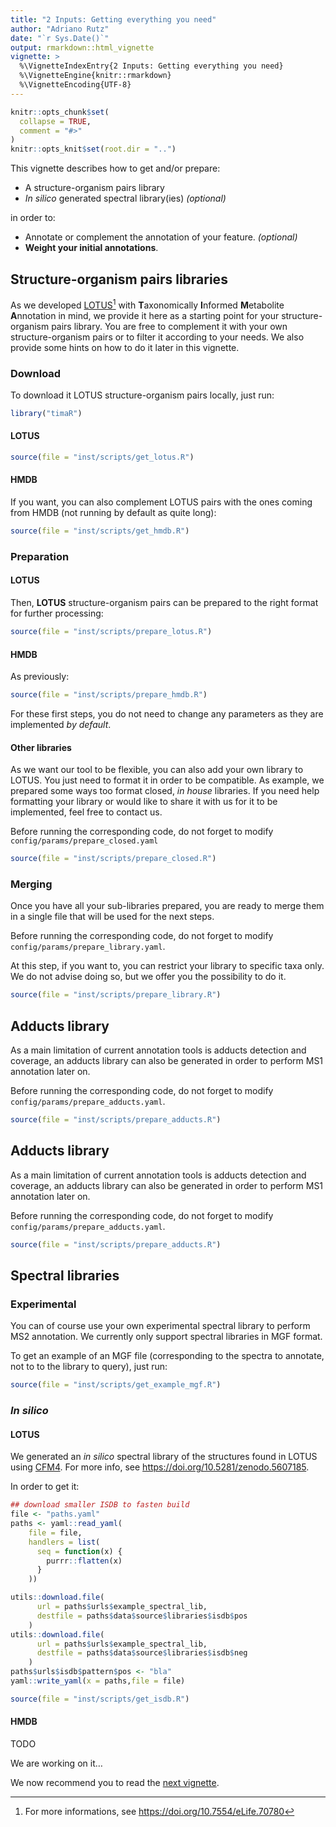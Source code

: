 ```yaml
---
title: "2 Inputs: Getting everything you need"
author: "Adriano Rutz"
date: "`r Sys.Date()`"
output: rmarkdown::html_vignette
vignette: >
  %\VignetteIndexEntry{2 Inputs: Getting everything you need}
  %\VignetteEngine{knitr::rmarkdown}
  %\VignetteEncoding{UTF-8}
---
```


```r
knitr::opts_chunk$set(
  collapse = TRUE,
  comment = "#>"
)
knitr::opts_knit$set(root.dir = "..")
```

This vignette describes how to get and/or prepare:

* A structure-organism pairs library
* *In silico* generated spectral library(ies) *(optional)*

in order to:

* Annotate or complement the annotation of your feature. *(optional)*
* **Weight your initial annotations**.

## Structure-organism pairs libraries

As we developed [LOTUS](https://lotusnprod.github.io/lotus-manuscript)^[For more informations, see <https://doi.org/10.7554/eLife.70780>] with
**T**axonomically
**I**nformed
**M**etabolite
**A**nnotation in mind,
we provide it here as a starting point for your structure-organism pairs library.
You are free to complement it with your own structure-organism pairs or to filter it according to your needs. We also provide some hints on how to do it later in this vignette.

### Download

To download it LOTUS structure-organism pairs locally, just run:

```r
library("timaR")
```

#### LOTUS

```r
source(file = "inst/scripts/get_lotus.R")
```

#### HMDB

If you want, you can also complement LOTUS pairs with the ones coming from HMDB (not running by default as quite long):

```r
source(file = "inst/scripts/get_hmdb.R")
```

### Preparation

#### LOTUS

Then, **LOTUS** structure-organism pairs can be prepared to the right format for further processing:
```r
source(file = "inst/scripts/prepare_lotus.R")
```

#### HMDB

As previously:

```r
source(file = "inst/scripts/prepare_hmdb.R")
```

For these first steps, you do not need to change any parameters as they are implemented *by default*.

#### Other libraries

As we want our tool to be flexible, you can also add your own library to LOTUS.
You just need to format it in order to be compatible.
As example, we prepared some ways too format closed, *in house* libraries.
If you need help formatting your library or would like to share it with us for it to be implemented, feel free to contact us.

Before running the corresponding code, do not forget to modify `config/params/prepare_closed.yaml`

```r
source(file = "inst/scripts/prepare_closed.R")
```

### Merging

Once you have all your sub-libraries prepared, you are ready to merge them in a single file that will be used for the next steps.

Before running the corresponding code, do not forget to modify `config/params/prepare_library.yaml`.

At this step, if you want to, you can restrict your library to specific taxa only.
We do not advise doing so, but we offer you the possibility to do it.

```r
source(file = "inst/scripts/prepare_library.R")
```

## Adducts library

As a main limitation of current annotation tools is adducts detection and coverage, an adducts library can also be generated in order to perform MS1 annotation later on.

Before running the corresponding code, do not forget to modify `config/params/prepare_adducts.yaml`.

```r
source(file = "inst/scripts/prepare_adducts.R")
```

## Adducts library

As a main limitation of current annotation tools is adducts detection and coverage, an adducts library can also be generated in order to perform MS1 annotation later on.

Before running the corresponding code, do not forget to modify `config/params/prepare_adducts.yaml`.

```r
source(file = "inst/scripts/prepare_adducts.R")
```

## Spectral libraries

### Experimental

You can of course use your own experimental spectral library to perform MS2 annotation.
We currently only support spectral libraries in MGF format.

To get an example of an MGF file (corresponding to the spectra to annotate, not to to the library to query), just run:

```r
source(file = "inst/scripts/get_example_mgf.R")
```

### *In silico*

#### LOTUS

We generated an *in silico* spectral library of the structures found in LOTUS using [CFM4](https://doi.org/10.1021/acs.analchem.1c01465).
For more info, see <https://doi.org/10.5281/zenodo.5607185>.

In order to get it:

```r
## download smaller ISDB to fasten build
file <- "paths.yaml"
paths <- yaml::read_yaml(
    file = file,
    handlers = list(
      seq = function(x) {
        purrr::flatten(x)
      }
    ))

utils::download.file(
      url = paths$urls$example_spectral_lib,
      destfile = paths$data$source$libraries$isdb$pos
    )
utils::download.file(
      url = paths$urls$example_spectral_lib,
      destfile = paths$data$source$libraries$isdb$neg
    )
paths$urls$isdb$pattern$pos <- "bla"
yaml::write_yaml(x = paths,file = file)
```

```r
source(file = "inst/scripts/get_isdb.R")
```

#### HMDB

TODO

We are working on it...

We now recommend you to read the [next vignette](https://taxonomicallyinformedannotation.github.io/tima-r/articles/III-formatting.html).
